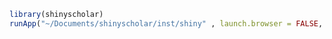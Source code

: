 
```r
library(shinyscholar)
runApp("~/Documents/shinyscholar/inst/shiny" , launch.browser = FALSE, port= 5000)

```

